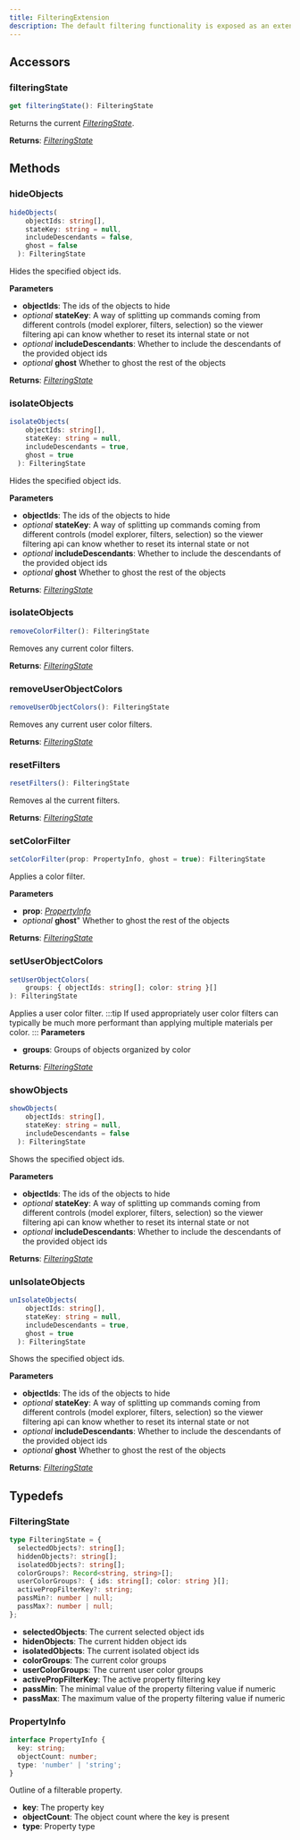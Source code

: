 ```yaml
---
title: FilteringExtension
description: The default filtering functionality is exposed as an extension. The current filtering implementation works by providing an updated [_FilteringState_](/dev/viewer/extensions/filtering-extension-api#filteringstate) after each call to its functions. You can use this filtering state to keep track of filtering state.
---
```


## Accessors

### filteringState

```typescript
get filteringState(): FilteringState
```

Returns the current [_FilteringState_](/dev/viewer/extensions/filtering-extension-api#filteringstate-2).

**Returns**: [_FilteringState_](/dev/viewer/extensions/filtering-extension-api#filteringstate-2)

## Methods

### hideObjects

```typescript
hideObjects(
    objectIds: string[],
    stateKey: string = null,
    includeDescendants = false,
    ghost = false
  ): FilteringState
```

Hides the specified object ids.

**Parameters**

- **objectIds**: The ids of the objects to hide
- _optional_ **stateKey**: A way of splitting up commands coming from different controls (model explorer, filters, selection) so the viewer filtering api can know whether to reset its internal state or not
- _optional_ **includeDescendants**: Whether to include the descendants of the provided object ids
- _optional_ **ghost** Whether to ghost the rest of the objects

**Returns**: [_FilteringState_](/dev/viewer/extensions/filtering-extension-api#filteringstate-2)

### isolateObjects

```typescript
isolateObjects(
    objectIds: string[],
    stateKey: string = null,
    includeDescendants = true,
    ghost = true
  ): FilteringState
```

Hides the specified object ids.

**Parameters**

- **objectIds**: The ids of the objects to hide
- _optional_ **stateKey**: A way of splitting up commands coming from different controls (model explorer, filters, selection) so the viewer filtering api can know whether to reset its internal state or not
- _optional_ **includeDescendants**: Whether to include the descendants of the provided object ids
- _optional_ **ghost** Whether to ghost the rest of the objects

**Returns**: [_FilteringState_](/dev/viewer/extensions/filtering-extension-api#filteringstate-2)

### isolateObjects

```typescript
removeColorFilter(): FilteringState
```

Removes any current color filters.

**Returns**: [_FilteringState_](/dev/viewer/extensions/filtering-extension-api#filteringstate-2)

### removeUserObjectColors

```typescript
removeUserObjectColors(): FilteringState
```

Removes any current user color filters.

**Returns**: [_FilteringState_](/dev/viewer/extensions/filtering-extension-api#filteringstate-2)

### resetFilters

```typescript
resetFilters(): FilteringState
```

Removes al the current filters.

**Returns**: [_FilteringState_](/dev/viewer/extensions/filtering-extension-api#filteringstate-2)

### setColorFilter

```typescript
setColorFilter(prop: PropertyInfo, ghost = true): FilteringState
```

Applies a color filter.

**Parameters**

- **prop**: [_PropertyInfo_](/dev/viewer/extensions/filtering-extension-api#propertyinfo)
- _optional_ **ghost**" Whether to ghost the rest of the objects

**Returns**: [_FilteringState_](/dev/viewer/extensions/filtering-extension-api#filteringstate-2)

### setUserObjectColors

```typescript
setUserObjectColors(
    groups: { objectIds: string[]; color: string }[]
): FilteringState
```

Applies a user color filter.
:::tip
If used appropriately user color filters can typically be much more performant than applying multiple materials per color.
:::
**Parameters**

- **groups**: Groups of objects organized by color

**Returns**: [_FilteringState_](/dev/viewer/extensions/filtering-extension-api#filteringstate-2)

### showObjects

```typescript
showObjects(
    objectIds: string[],
    stateKey: string = null,
    includeDescendants = false
  ): FilteringState
```

Shows the specified object ids.

**Parameters**

- **objectIds**: The ids of the objects to hide
- _optional_ **stateKey**: A way of splitting up commands coming from different controls (model explorer, filters, selection) so the viewer filtering api can know whether to reset its internal state or not
- _optional_ **includeDescendants**: Whether to include the descendants of the provided object ids

**Returns**: [_FilteringState_](/dev/viewer/extensions/filtering-extension-api#filteringstate-2)

### unIsolateObjects

```typescript
unIsolateObjects(
    objectIds: string[],
    stateKey: string = null,
    includeDescendants = true,
    ghost = true
  ): FilteringState
```

Shows the specified object ids.

**Parameters**

- **objectIds**: The ids of the objects to hide
- _optional_ **stateKey**: A way of splitting up commands coming from different controls (model explorer, filters, selection) so the viewer filtering api can know whether to reset its internal state or not
- _optional_ **includeDescendants**: Whether to include the descendants of the provided object ids
- _optional_ **ghost** Whether to ghost the rest of the objects

**Returns**: [_FilteringState_](/dev/viewer/extensions/filtering-extension-api#filteringstate-2)

## Typedefs

### FilteringState

```typescript
type FilteringState = {
  selectedObjects?: string[];
  hiddenObjects?: string[];
  isolatedObjects?: string[];
  colorGroups?: Record<string, string>[];
  userColorGroups?: { ids: string[]; color: string }[];
  activePropFilterKey?: string;
  passMin?: number | null;
  passMax?: number | null;
};
```

- **selectedObjects**: The current selected object ids
- **hidenObjects**: The current hidden object ids
- **isolatedObjects**: The current isolated object ids
- **colorGroups**: The current color groups
- **userColorGroups**: The current user color groups
- **activePropFilterKey**: The active property filtering key
- **passMin**: The minimal value of the property filtering value if numeric
- **passMax**: The maximum value of the property filtering value if numeric

### PropertyInfo

```typescript
interface PropertyInfo {
  key: string;
  objectCount: number;
  type: 'number' | 'string';
}
```

Outline of a filterable property.

- **key**: The property key
- **objectCount**: The object count where the key is present
- **type**: Property type
